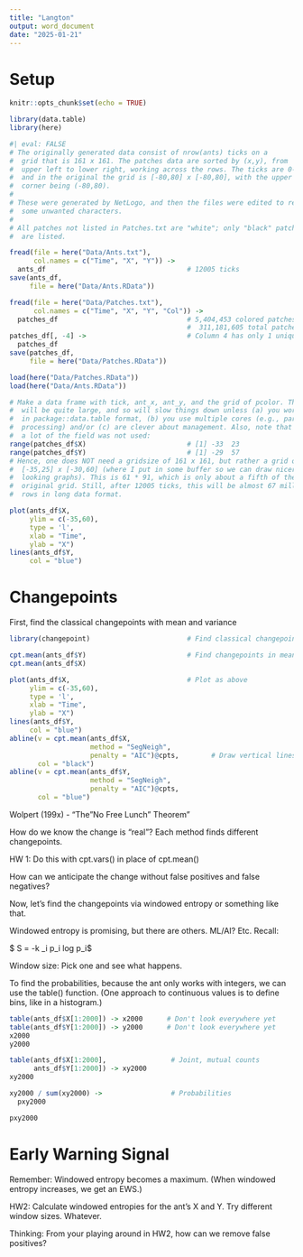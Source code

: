 ```yaml
---
title: "Langton"
output: word_document
date: "2025-01-21"
---
```


# Setup

```r
knitr::opts_chunk$set(echo = TRUE)

library(data.table)
library(here)
```

```r
#| eval: FALSE
# The originally generated data consist of nrow(ants) ticks on a 
#  grid that is 161 x 161. The patches data are sorted by (x,y), from
#  upper left to lower right, working across the rows. The ticks are 0-based
#  and in the original the grid is [-80,80] x [-80,80], with the upper left
#  corner being (-80,80).
#
# These were generated by NetLogo, and then the files were edited to remove
#  some unwanted characters.
#
# All patches not listed in Patches.txt are "white"; only "black" patches
#  are listed. 

fread(file = here("Data/Ants.txt"),
      col.names = c("Time", "X", "Y")) ->
  ants_df                                   # 12005 ticks
save(ants_df,
     file = here("Data/Ants.RData"))

fread(file = here("Data/Patches.txt"),
      col.names = c("Time", "X", "Y", "Col")) ->
  patches_df                                # 5,404,453 colored patches out of
                                            #  311,181,605 total patches.
patches_df[, -4] ->                         # Column 4 has only 1 unique value.
  patches_df
save(patches_df,
     file = here("Data/Patches.RData"))

```

```r
load(here("Data/Patches.RData"))
load(here("Data/Ants.RData"))
```

```r
# Make a data frame with tick, ant_x, ant_y, and the grid of pcolor. This
#  will be quite large, and so will slow things down unless (a) you work
#  in package::data.table format, (b) you use multiple cores (e.g., parallel
#  processing) and/or (c) are clever about management. Also, note that
#  a lot of the field was not used:
range(patches_df$X)                         # [1] -33  23
range(patches_df$Y)                         # [1] -29  57
# Hence, one does NOT need a gridsize of 161 x 161, but rather a grid of
#  [-35,25] x [-30,60] (where I put in some buffer so we can draw nicer
#  looking graphs). This is 61 * 91, which is only about a fifth of the
#  original grid. Still, after 12005 ticks, this will be almost 67 million
#  rows in long data format.

```

```r
plot(ants_df$X,
     ylim = c(-35,60),
     type = 'l',
     xlab = "Time",
     ylab = "X")
lines(ants_df$Y,
     col = "blue")

```

# Changepoints

First, find the classical changepoints with mean and variance
```r
library(changepoint)                        # Find classical changepoints

cpt.mean(ants_df$Y)                         # Find changepoints in means
cpt.mean(ants_df$X)

plot(ants_df$X,                             # Plot as above
     ylim = c(-35,60),
     type = 'l',
     xlab = "Time",
     ylab = "X")
lines(ants_df$Y,
     col = "blue")
abline(v = cpt.mean(ants_df$X,
                    method = "SegNeigh",
                    penalty = "AIC")@cpts,        # Draw vertical lines at cpts
       col = "black")
abline(v = cpt.mean(ants_df$Y,
                    method = "SegNeigh",
                    penalty = "AIC")@cpts, 
       col = "blue")

```

Wolpert (199x) - "The "No Free Lunch" Theorem"

How do we know the change is "real"? Each method finds different changepoints.

HW 1: Do this with cpt.vars() in place of cpt.mean()

How can we anticipate the change without false positives and false negatives?

Now, let's find the changepoints via windowed entropy or something like that.

Windowed entropy is promising, but there are others. ML/AI? Etc. Recall:

$ S = -k \sum_i p_i log p_i$

Window size: Pick one and see what happens.

To find the probabilities, because the ant only works with integers, we can use the table() function. (One approach to continuous values is to define bins, like in a histogram.)

```r
table(ants_df$X[1:2000]) -> x2000      # Don't look everywhere yet
table(ants_df$Y[1:2000]) -> y2000      # Don't look everywhere yet
x2000
y2000

table(ants_df$X[1:2000],                # Joint, mutual counts
      ants_df$Y[1:2000]) -> xy2000
xy2000

xy2000 / sum(xy2000) ->                 # Probabilities
  pxy2000

pxy2000
```

# Early Warning Signal

Remember: Windowed entropy becomes a maximum. (When windowed entropy increases, we get an EWS.)

HW2: Calculate windowed entropies for the ant's X and Y. Try different window sizes. Whatever.

Thinking: From your playing around in HW2, how can we remove false positives?


